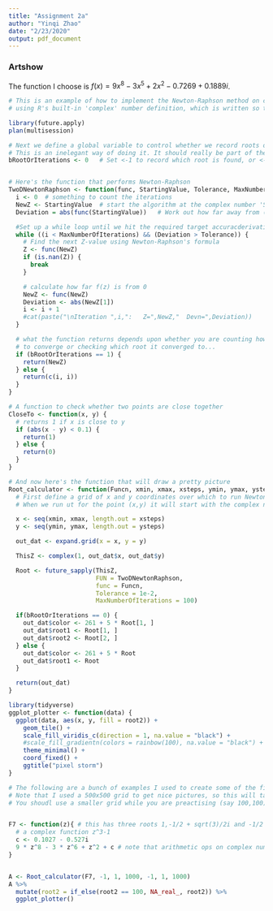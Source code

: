 ```yaml
---
title: "Assignment 2a"
author: "Yinqi Zhao"
date: "2/23/2020"
output: pdf_document
---
```


### Artshow
The function I choose is $f(x) = 9x^8 - 3x^5 + 2x^2 - 0.7269 + 0.1889i$.

```r
# This is an example of how to implement the Newton-Raphson method on complex numbers
# using R's built-in 'complex' number definition, which is written so that you can use +,-,*,/,^ in the usual way

library(future.apply)
plan(multisession)

# Next we define a global variable to control whether we record roots or the number of iterations taken to find them when drawing our picture
# This is an inelegant way of doing it. It should really be part of the argument to the relevent functions.
bRootOrIterations <- 0   # Set <-1 to record which root is found, or <- 0 to record number of iterations needed


# Here's the function that performs Newton-Raphson
TwoDNewtonRaphson <- function(func, StartingValue, Tolerance, MaxNumberOfIterations) {
  i <- 0  # something to count the iterations
  NewZ <- StartingValue  # start the algorithm at the complex number 'StartingValue'
  Deviation = abs(func(StartingValue))   # Work out how far away from (0,0) func(NewZ) is.

  #Set up a while loop until we hit the required target accuracderivative not defined errory or the max. number of steps
  while ((i < MaxNumberOfIterations) && (Deviation > Tolerance)) {
    # Find the next Z-value using Newton-Raphson's formula
    Z <- func(NewZ)
    if (is.nan(Z)) {
      break
    }

    # calculate how far f(z) is from 0
    NewZ <- func(NewZ)
    Deviation <- abs(NewZ[1])
    i <- i + 1
    #cat(paste("\nIteration ",i,":   Z=",NewZ,"  Devn=",Deviation))
  }

  # what the function returns depends upon whether you are counting how many iterations it takes
  # to converge or checking which root it converged to...
  if (bRootOrIterations == 1) {
    return(NewZ)
  } else {
    return(c(i, i))
  }
}

# A function to check whether two points are close together
CloseTo <- function(x, y) {
  # returns 1 if x is close to y
  if (abs(x - y) < 0.1) {
    return(1)
  } else {
    return(0)
  }
}

# And now here's the function that will draw a pretty picture
Root_calculator <- function(Funcn, xmin, xmax, xsteps, ymin, ymax, ysteps) {
  # First define a grid of x and y coordinates over which to run Newton-Raphson.
  # When we run ut for the point (x,y) it will start with the complex number x+iy

  x <- seq(xmin, xmax, length.out = xsteps)
  y <- seq(ymin, ymax, length.out = ysteps)

  out_dat <- expand.grid(x = x, y = y)

  ThisZ <- complex(1, out_dat$x, out_dat$y)

  Root <- future_sapply(ThisZ,
                        FUN = TwoDNewtonRaphson,
                        func = Funcn,
                        Tolerance = 1e-2,
                        MaxNumberOfIterations = 100)

  if(bRootOrIterations == 0) {
    out_dat$color <- 261 + 5 * Root[1, ]
    out_dat$root1 <- Root[1, ]
    out_dat$root2 <- Root[2, ]
  } else {
    out_dat$color <- 261 + 5 * Root
    out_dat$root1 <- Root
  }

  return(out_dat)
}

library(tidyverse)
ggplot_plotter <- function(data) {
  ggplot(data, aes(x, y, fill = root2)) +
    geom_tile() +
    scale_fill_viridis_c(direction = 1, na.value = "black") +
    #scale_fill_gradientn(colors = rainbow(100), na.value = "black") +
    theme_minimal() +
    coord_fixed() + 
    ggtitle("pixel storm")
}

# The following are a bunch of examples I used to create some of the figures shown in class
# Note that I used a 500x500 grid to get nice pictures, so this will take a while to run
# You shoudl use a smaller grid while you are preactising (say 100,100), but then use a bigger grid for you final pictures.


F7 <- function(z){ # this has three roots 1,-1/2 + sqrt(3)/2i and -1/2 - sqrt(3)/2i
  # a complex function z^3-1
  c <- 0.1027 - 0.527i
  9 * z^8 - 3 * z^6 + z^2 + c # note that arithmetic ops on complex numbers work just like they should
}


A <- Root_calculator(F7, -1, 1, 1000, -1, 1, 1000)
A %>%
  mutate(root2 = if_else(root2 == 100, NA_real_, root2)) %>%
  ggplot_plotter()
```


